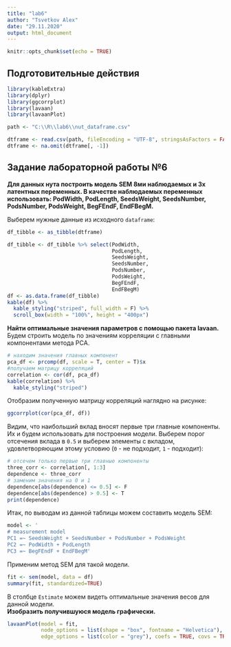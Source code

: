 ```yaml
---
title: "lab6"
author: "Tsvetkov Alex"
date: "29.11.2020"
output: html_document
---
```


```r
knitr::opts_chunk$set(echo = TRUE)
```

## Подготовительные действия

```r
library(kableExtra)
library(dplyr)
library(ggcorrplot)
library(lavaan)
library(lavaanPlot)

path <- "C:\\R\\lab6\\nut_dataframe.csv"

dtframe <- read.csv(path, fileEncoding = "UTF-8", stringsAsFactors = FALSE)
dtframe <- na.omit(dtframe[, -1])

```

## Задание лабораторной работы №6
**Для данных нута построить модель SEM 8ми наблюдаемых и 3х латентных переменных. В качестве наблюдаемых переменных использовать:
PodWidth, PodLength, SeedsWeight, SeedsNumber, PodsNumber, PodsWeight, BegFEndF, EndFBegM.**  

Выберем нужные данные из исходного `dataframe`:
```r
df_tibble <- as_tibble(dtframe)

df_tibble <- df_tibble %>% select(PodWidth, 
                                  PodLength, 
                                  SeedsWeight, 
                                  SeedsNumber, 
                                  PodsNumber, 
                                  PodsWeight, 
                                  BegFEndF, 
                                  EndFBegM)
df <- as.data.frame(df_tibble)
kable(df) %>%
  kable_styling("striped", full_width = F) %>%
  scroll_box(width = "100%", height = "400px")
```
**Найти оптимальные значения параметров с помощью пакета lavaan.**  
Будем строить модель по значениям корреляции с главными компонентами метода PCA.
```r
# находим значения главных компонент
pca_df <- prcomp(df, scale = T, center = T)$x
#получаем матрицу корреляций
correlation <- cor(df, pca_df)
kable(correlation) %>%
  kable_styling("striped")
```
Отобразим полученную матрицу корреляций наглядно на рисунке:
```r
ggcorrplot(cor(pca_df, df))
```

Видим, что наибольший вклад вносят первые три главные компоненты. Их и будем использовать для построения модели. Выберем порог отсечения вклада в `0.5` и выберем элементы с вкладом, удовлетворяющим этому условию (`0` - не подходит, `1` - подходит):
```r
# отсечем только первые три главные компоненты
three_corr <- correlation[, 1:3]
dependence <- three_corr
# заменим значения на 0 и 1
dependence[abs(dependence) <= 0.5] <- F
dependence[abs(dependence) > 0.5] <- T
print(dependence)
```
Итак, по выводам из данной таблицы можем составить модель SEM:
```r
model <- '
# measurement model
PC1 =~ SeedsWeight + SeedsNumber + PodsNumber + PodsWeight
PC2 =~ PodWidth + PodLength
PC3 =~ BegFEndF + EndFBegM'
```
Применим метод SEM для такой модели.
```r
fit <- sem(model, data = df)
summary(fit, standardized=TRUE)
```
В столбце `Estimate` можем видеть оптимальные значения весов для данной модели.  
**Изобразить получившуюся модель графически.**
```r
lavaanPlot(model = fit, 
           node_options = list(shape = "box", fontname = "Helvetica"),
           edge_options = list(color = "grey"), coefs = TRUE, covs = TRUE, stars = TRUE)
```